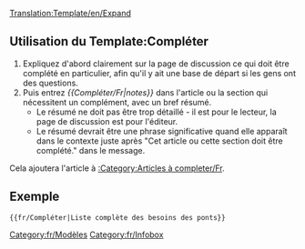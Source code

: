 <noinclude>[[Translation:Template/en/Expand]]</noinclude>{{fr/Fenêtre de message| type  = annonce
| image = Paper-plus.png
| texte = Cet article ou cette section doit être [{{SERVER}}{{localurl:{{NAMESPACE}}:{{PAGENAME}}|action=edit}} complété].<br/>{{{1|}}}
<div style="font-size: 80%">
*Vous pouvez trouver plus d'informations sur ce qui doit faire exactement dans la [[Archive/en/{{PAGENAME}}|discussion]] pour cet article.
*N'oubliez pas d'utiliser le [[Main/fr/Manuel de Style|manuel de style]].
*Supprimer ce modèle une fois que l'article a été complété.</div>
}}<includeonly>{{{2|[[Category:fr/Articles à completer]]}}}</includeonly><noinclude>

==Utilisation du Template:Compléter==
#Expliquez d'abord clairement sur la page de discussion ce qui doit être complété en particulier, afin qu'il y ait une base de départ si les gens ont des questions.
#Puis entrez ''<nowiki>{{</nowiki>Compléter/Fr|notes<nowiki>}}</nowiki>'' dans l'article ou la section qui nécessitent un complément, avec un bref résumé.
#*Le résumé ne doit pas être trop détaillé - il est pour le lecteur, la page de discussion est pour l'éditeur.
#*Le résumé devrait être une phrase significative quand elle apparaît dans le contexte juste après "Cet article ou cette section doit être complété." dans le message.

Cela ajoutera l'article à [[Category/fr/Articles à completer|:Category:Articles à completer/Fr]].

==Exemple==
<pre>{{fr/Compléter|Liste complète des besoins des ponts}}</pre>
{{fr/Compléter|Liste complète des besoins des ponts|2=}}

[[Category:fr/Modèles]][[Category:fr/Infobox]]</noinclude>